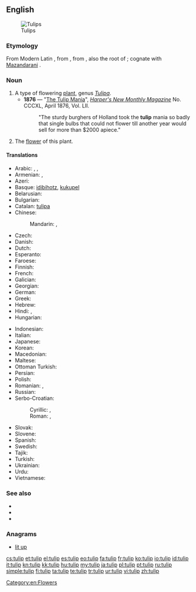 {{also|TULIP}}
==English==
[[Image:Tulip - floriade canberra.jpg|thumb|Tulips]]

===Etymology===
From Modern Latin {{term|tulipa|lang=la}}, from {{etyl|tr}} {{term|tülbent|lang=tr||fine muslin, turban}}, from {{etyl|fa}} {{term|دلبند|tr=dolband||sc=fa-Arab|lang=fa||turban}}, also the root of {{term|turban}}; cognate with [[w:Mazandarani language|Mazandarani]] {{term|تولیپ||tulip|sc=fa-Arab|lang=mzn}}.

===Noun===
{{en-noun}}

# A type of flowering [[plant]], genus ''[[Tulipa]]''.
#* '''1876''' —  "[[s:The Tulip Mania|The Tulip Mania]]", ''[[w:Harper's Magazine|Harper's New Monthly Magazine]]'' No. CCCXL, April 1876, Vol. LII.
#*: "The sturdy burghers of Holland took the '''tulip''' mania so badly that single bulbs that could not flower till another year would sell for more than $2000 apiece."
# The [[flower]] of this plant.

====Translations====
{{trans-top|plant}}
* Arabic: {{t|ar|خزامى|tr=xuzāmā|sc=Arab}}, {{t|ar|توليب|m|tr=tūlīb|sc=Arab}}, {{t|ar|لعلع|m|tr=laʿlaʿ|sc=Arab}}
* Armenian: {{t-|hy|վարդակակաչ|tr=vardakakač}},  {{t-|hy|կակաչ|tr=kakač}}
* Azeri: {{t|az|tülpan}}
* Basque: [[idibihotz]], [[kukupel]]
* Belarusian: {{t|be|цюльпан|m|tr=cjulʹpán|sc=Cyrl}}
* Bulgarian: {{t|bg|лале|f|tr=lále|sc=Cyrl}}
* Catalan: [[tulipa]] {{f}}
* Chinese:
*: Mandarin: {{t|zh|鬱金香|sc=Hani}}, {{t|zh|郁金香|tr=yùjīnxiāng|sc=Hani}}
* Czech: {{t-|cs|tulipán|m}}
* Danish: {{t|da|tulipan|c}}
* Dutch: {{t+|nl|tulp|f}}
* Esperanto: {{t-|eo|tulipo|xs=Esperanto}}
* Faroese: {{t|fo|tulipan|f}}
* Finnish: {{t-|fi|tulppaani}}
* French: {{t+|fr|tulipe|f}}
* Galician: {{t-|gl|tulipán|m|xs=Galician}}
* Georgian: {{t|ka|ტიტა|tr=tita|sc=Geor}}
* German: {{t+|de|Tulpe|f}}
* Greek: {{t|el|τουλίπα|f|tr=toulípa|sc=Grek}}
* Hebrew: {{t|he|צבעוני|sc=Hebr}}
* Hindi: {{t|hi|ट्यूलिप|tr=ṭyūlip|sc=Deva}}, {{t|hi|लाला|tr=lālā|sc=Deva}}
* Hungarian: {{t+|hu|tulipán}}
{{trans-mid}}
* Indonesian: {{t+|id|tulip|xs=Indonesian}}
* Italian: {{t+|it|tulipano|m}}
* Japanese: {{t+|ja|チューリップ|tr=chūrippu}}
* Korean: {{t|ko|튤립|tr=tyullip|sc=Kore}}
* Macedonian: {{t|mk|лале|f|tr=lále|sc=Cyrl}}
* Maltese: {{t-|mt|tulipan|xs=Maltese}}
* Ottoman Turkish: {{tø|ota|لاله|tr=lale|sc=ota-Arab}}
* Persian: {{t-|fa|لاله|tr=lâle|xs=Persian}}
* Polish: {{t+|pl|tulipan|m}}
* Romanian: {{t|ro|lalea|f}}, {{t|ro|tulipă|f}}
* Russian: {{t|ru|тюльпан|m|tr=tjulʹpán|sc=Cyrl}}
* Serbo-Croatian:
*: Cyrillic: {{t|sh|лала|f|sc=Cyrl}}, {{t|sh|тулипан|m|sc=Cyrl}}
*: Roman: {{t|sh|lala|f}} , {{t|sh|tulipan|m}}
* Slovak: {{t|sk|tulipán|m}}
* Slovene: {{t+|sl|tulipan|m}}
* Spanish: {{t+|es|tulipán|m}}
* Swedish: {{t-|sv|tulpan}}
* Tajik: {{t-|tg|лола‍|tr=lola|sc=Cyrl|xs=Tajik}}
* Turkish: {{t+|tr|lale}}
* Ukrainian: {{t|uk|тюльпан|m|tr=tjulʹpán|sc=Cyrl}}
* Urdu: {{t|ur|لالہ|tr=lāla|sc=ur-Arab}}
* Vietnamese: {{t|vi|uất kim hương}}
{{trans-bottom}}

===See also===
* {{pedia}}
* {{commonslite|Tulipa}}
* {{specieslite|Tulipa}}

===Anagrams===
* [[lit up#English|lit up]]

[[Category:en:Flowers]]

[[cs:tulip]]
[[et:tulip]]
[[el:tulip]]
[[es:tulip]]
[[eo:tulip]]
[[fa:tulip]]
[[fr:tulip]]
[[ko:tulip]]
[[io:tulip]]
[[id:tulip]]
[[it:tulip]]
[[kn:tulip]]
[[kk:tulip]]
[[hu:tulip]]
[[my:tulip]]
[[ja:tulip]]
[[pl:tulip]]
[[pt:tulip]]
[[ru:tulip]]
[[simple:tulip]]
[[fi:tulip]]
[[ta:tulip]]
[[te:tulip]]
[[tr:tulip]]
[[ur:tulip]]
[[vi:tulip]]
[[zh:tulip]]